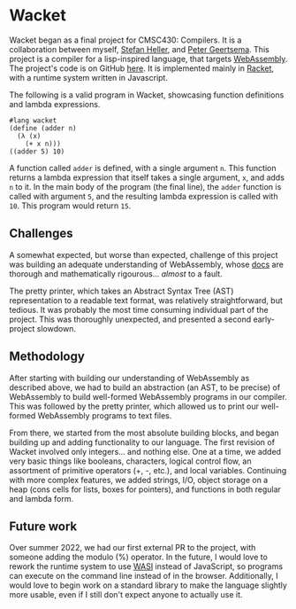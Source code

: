 # Wacket

Wacket began as a final project for CMSC430: Compilers. It is a collaboration between myself, [Stefan Heller](https://github.com/stefanhts), and [Peter Geertsema](https://github.com/peterpie123).
This project is a compiler for a lisp-inspired language, that targets [WebAssembly](https://webassembly.org/).
The project's code is on GitHub [here](https://github.com/stefanhts/wacket). It is implemented mainly in [Racket](https://racket-lang.org/), with a runtime system written in Javascript.

The following is a valid program in Wacket, showcasing function definitions and lambda expressions.

```wacket
#lang wacket
(define (adder n)
  (λ (x)
    (+ x n)))
((adder 5) 10)
```

A function called `adder` is defined, with a single argument `n`. This function returns a lambda expression that itself takes a single argument, `x`, and adds `n` to it. In the main body of the program (the final line), the `adder` function is called with argument `5`, and the resulting lambda expression is called with `10`. This program would return `15`.

## Challenges

A somewhat expected, but worse than expected, challenge of this project was building an adequate understanding of WebAssembly, whose [docs](https://webassembly.github.io/spec/core/) are thorough and mathematically rigourous... _almost_ to a fault.

The pretty printer, which takes an Abstract Syntax Tree (AST) representation to a readable text format, was relatively straightforward, but tedious. It was probably the most time consuming individual part of the project. This was thoroughly unexpected, and presented a second early-project slowdown.

## Methodology

After starting with building our understanding of WebAssembly as described above, we had to build an abstraction (an AST, to be precise) of WebAssembly to build well-formed WebAssembly programs in our compiler. This was followed by the pretty printer, which allowed us to print our well-formed WebAssembly programs to text files.

From there, we started from the most absolute building blocks, and began building up and adding functionality to our language.
The first revision of Wacket involved only integers... and nothing else.
One at a time, we added very basic things like booleans, characters, logical control flow, an assortment of primitive operators (+, -, etc.), and local variables.
Continuing with more complex features, we added strings, I/O, object storage on a heap (cons cells for lists, boxes for pointers), and functions in both regular and lambda form.

## Future work

Over summer 2022, we had our first external PR to the project, with someone adding the modulo (%) operator.
In the future, I would love to rework the runtime system to use [WASI](https://wasi.dev/) instead of JavaScript, so programs can execute on the command line instead of in the browser. Additionally, I would love to begin work on a standard library to make the language slightly more usable, even if I still don't expect anyone to actually use it.
